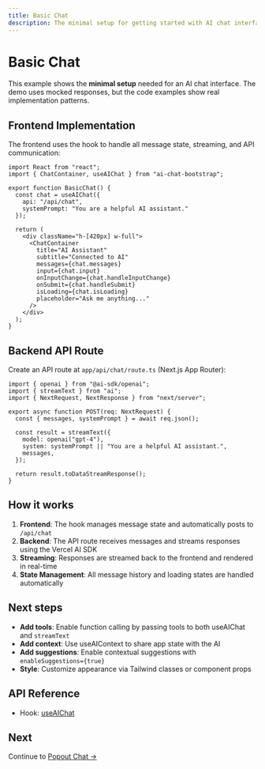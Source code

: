 ```yaml
---
title: Basic Chat
description: The minimal setup for getting started with AI chat interfaces, including frontend and backend examples.
---
```



# Basic Chat

This example shows the **minimal setup** needed for an AI chat interface. The demo uses mocked responses, but the code examples show real implementation patterns.

<LiveCodeExample code={BASIC_CHAT_SOURCE}>
  <BasicChatExample />
</LiveCodeExample>

## Frontend Implementation

The frontend uses the <API name="useAIChat" /> hook to handle all message state, streaming, and API communication:

```tsx
import React from "react";
import { ChatContainer, useAIChat } from "ai-chat-bootstrap";

export function BasicChat() {
  const chat = useAIChat({
    api: "/api/chat",
    systemPrompt: "You are a helpful AI assistant."
  });

  return (
    <div className="h-[420px] w-full">
      <ChatContainer
        title="AI Assistant"
        subtitle="Connected to AI"
        messages={chat.messages}
        input={chat.input}
        onInputChange={chat.handleInputChange}
        onSubmit={chat.handleSubmit}
        isLoading={chat.isLoading}
        placeholder="Ask me anything..."
      />
    </div>
  );
}
```

## Backend API Route

Create an API route at `app/api/chat/route.ts` (Next.js App Router):

```tsx
import { openai } from "@ai-sdk/openai";
import { streamText } from "ai";
import { NextRequest, NextResponse } from "next/server";

export async function POST(req: NextRequest) {
  const { messages, systemPrompt } = await req.json();

  const result = streamText({
    model: openai("gpt-4"),
    system: systemPrompt || "You are a helpful AI assistant.",
    messages,
  });

  return result.toDataStreamResponse();
}
```

## How it works

1. **Frontend**: The <API name="useAIChat" /> hook manages message state and automatically posts to `/api/chat`
2. **Backend**: The API route receives messages and streams responses using the Vercel AI SDK
3. **Streaming**: Responses are streamed back to the frontend and rendered in real-time
4. **State Management**: All message history and loading states are handled automatically

## Next steps

- **Add tools**: Enable function calling by passing tools to both <API name="useAIChat">useAIChat</API> and `streamText`
- **Add context**: Use <API name="useAIContext">useAIContext</API> to share app state with the AI
- **Add suggestions**: Enable contextual suggestions with `enableSuggestions={true}`
- **Style**: Customize appearance via Tailwind classes or component props

## API Reference

- Hook: [useAIChat](/api/hooks/use-ai-chat)

## Next

Continue to [Popout Chat →](/chat/chat-popout)